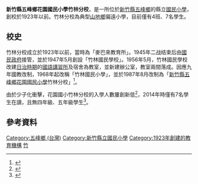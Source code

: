 {{Infobox School
| name           = 新竹縣花園國民小學竹林分校
| other_name     = 
| logo           = File:新竹縣花園國小校徽.jpeg
| image          = 
| caption        = 
| motto          = 希望、專業、 榜樣、感恩
| established    = 1923年以前設立「麥巴來教育所」。<br>1968年改制，稱「竹林國民小學」。<br>1987年8月，改制「花園國民小學竹林分校」。
| closed         = 
| type           = 縣立國民小學
| affiliation    = 新竹縣政府
| district       = {{TWN}}[[新竹縣|新竹縣]][[五峰鄉_(臺灣)|五峰鄉]]竹林村
| grades         = 共4班<ref name="學校基本資料">{{zh-tw}}{{cite web|title=竹林分校基本資料|url=http://www.hyesb.hcc.edu.tw/files/11-1036-28-1.php|website=新竹縣花園國民小學竹林分校|access-date=2018-06-21|archive-url=https://web.archive.org/web/20180621075450/http://www.hyesb.hcc.edu.tw/files/11-1036-28-1.php|archive-date=2018-06-21|dead-url=yes}}</ref>
| president      = 
| principal      = 施新國
| dean           = 
| director       = 
| college        = 
| faculty        = 
| staff          = 
| students       = 7人<ref name="學校基本資料"/>
| area           = 
| athletics      = 
| telephone      = 03-5851254
| fax            = 03-5852012
| address        = 311 新竹縣五峰鄉竹林村1鄰羅山15號
| magazine       = 
| location       = 
| campus_size    = 2208平方公尺
| website        = http://www.hyesb.hcc.edu.tw/
}}
'''新竹縣五峰鄉花園國民小學竹林分校'''，是一所位於[[新竹縣|新竹縣]][[五峰鄉_(臺灣)|五峰鄉]]的縣立[[國民小學|國民小學]]，創校於1923年以前。竹林分校為典型[[山地鄉|山地鄉]]偏遠小學，目前僅有4班、7名學生。

== 校史 ==
竹林分校成立於1923年以前，當時為「麥巴來教育所」。1945年二战结束后由[[國民政府|國民政府]]接管，並於1947年5月創設「竹林國民學校」。1956年5月，竹林國民學校改建[[台灣日治時期|日治時期]]的[[國語講習所|國語講習所]]及宿舍為教室，並新建辦公室，教室兩間落成。因應九年國教改制，1968年起改稱「竹林國民小學」，並於1987年8月改制為「[[新竹縣|新竹縣]][[五峰鄉_(臺灣)|五峰鄉]][[新竹縣五峰鄉花園國民小學|花園國民小學]]竹林分校」<ref>{{zh-tw}}{{cite web|title=竹林分校校史沿革|url=http://www.hyesb.hcc.edu.tw/files/11-1036-37-1.php|website=新竹縣花園國民小學竹林分校|access-date=2018-06-21|archive-url=https://web.archive.org/web/20180621075859/http://www.hyesb.hcc.edu.tw/files/11-1036-37-1.php|archive-date=2018-06-21|dead-url=yes}}</ref>。

由於少子化衝擊，花園國小竹林分校的入學人數屢創新低<ref>{{zh-tw}}{{cite news|title=少子化衝擊 小一新生大減近萬人|url=http://news.ltn.com.tw/news/life/paper/518308|newspaper=自由時報|date=2011-08-22|accessdate=2018-06-21|archive-date=2018-06-21|archive-url=https://web.archive.org/web/20180621171016/http://news.ltn.com.tw/news/life/paper/518308|dead-url=no}}</ref>，2014年時僅有7名學生在讀，且無四年級、五年級學生<ref>{{zh-tw}}{{cite news|title=〈北部〉嘉興國小義興分校 今年沒新生|url=http://news.ltn.com.tw/news/local/paper/810612|newspaper=自由時報|date=2014-09-05|accessdate=2018-06-21|archive-date=2018-06-21|archive-url=https://web.archive.org/web/20180621170721/http://news.ltn.com.tw/news/local/paper/810612|dead-url=no}}</ref>。

== 參考資料 ==
{{REFLIST|2}}

{{portal bar|台灣|教育|border=no}}
{{新竹縣國民中小學}}

[[Category:五峰鄉_(台灣)|Category:五峰鄉 (台灣)]]
[[Category:新竹縣立國民小學|Category:新竹縣立國民小學]]
[[Category:1923年創建的教育機構|Category:1923年創建的教育機構]]
[[Category:臺灣原住民實驗教育與重點學校|竹]]